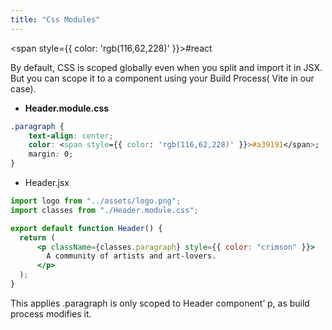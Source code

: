```yaml
---
title: "Css Modules"
---
```



<span style={{ color: 'rgb(116,62,228)' }}>#react</span> 

By default, CSS is scoped globally even when you split and import it in JSX. But you can scope it to a component using your Build Process( Vite in our case).

- **Header.module.css**
```css
.paragraph {
    text-align: center;
    color: <span style={{ color: 'rgb(116,62,228)' }}>#a39191</span>;
    margin: 0;
}
```

- Header.jsx
```jsx
import logo from "../assets/logo.png";
import classes from "./Header.module.css";

export default function Header() {
  return (
      <p className={classes.paragraph} style={{ color: "crimson" }}>
        A community of artists and art-lovers.
      </p>
  );
}
```

This applies .paragraph is only scoped to Header component’ p, as build process modifies it.
